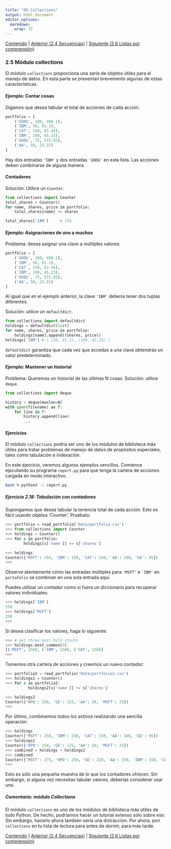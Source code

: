 ```yaml
---
title: "05_Collections"
output: html_document
editor_options: 
  markdown: 
    wrap: 72
---
```


[Contenido](../Contents.Rmd) \| [Anterior (2.4
Secuencias)](04_Sequences.Rmd) \| [Siguiente (2.6 Listas por
comprensión)](06_List_comprehension.Rmd)

### 2.5 Módulo collections

El módulo `collections` proporciona una serie de objetos útiles para el
manejo de datos. En esta parte se presentan brevemente algunas de estas
características.

#### Ejemplo: Contar cosas

Digamos que desea tabular el total de acciones de cada acción.

``` python
portfolio = [
    ('GOOG', 100, 490.1),
    ('IBM', 50, 91.1),
    ('CAT', 150, 83.44),
    ('IBM', 100, 45.23),
    ('GOOG', 75, 572.45),
    ('AA', 50, 23.15)
]
```

Hay dos entradas `'IBM'` y dos entradas `'GOOG'` en esta lista. Las
acciones deben combinarse de alguna manera.

#### Contadores

Solución: Utilice un `Counter`.

``` python
from collections import Counter
total_shares = Counter()
for name, shares, price in portfolio:
    total_shares[name] += shares

total_shares['IBM']     # 150
```

#### Ejemplo: Asignaciones de uno a muchos

Problema: desea asignar una clave a múltiples valores.

``` python
portfolio = [
    ('GOOG', 100, 490.1),
    ('IBM', 50, 91.1),
    ('CAT', 150, 83.44),
    ('IBM', 100, 45.23),
    ('GOOG', 75, 572.45),
    ('AA', 50, 23.15)
]
```

Al igual que en el ejemplo anterior, la clave `'IBM'` debería tener dos
tuplas diferentes.

Solución: utilice un `defaultdict`.

``` python
from collections import defaultdict
holdings = defaultdict(list)
for name, shares, price in portfolio:
    holdings[name].append((shares, price))
holdings['IBM'] # [ (50, 91.1), (100, 45.23) ]
```

`defaultdict` garantiza que cada vez que accedas a una clave obtendrás
un valor predeterminado.

#### Ejemplo: Mantener un historial

Problema: Queremos un historial de las últimas N cosas. Solución:
utilice `deque`.

``` python
from collections import deque

history = deque(maxlen=N)
with open(filename) as f:
    for line in f:
        history.append(line)
        ...
```

#### Ejercicios

El módulo `collections` podría ser uno de los módulos de biblioteca más
útiles para tratar problemas de manejo de datos de propósitos
especiales, tales como tabulación e indexación.

En este ejercicio, veremos algunos ejemplos sencillos. Comience
ejecutando su programa `report.py` para que tenga la cartera de acciones
cargada en modo interactivo.

``` bash
bash % python3 -i report.py
```

##### Ejercicio 2.18: Tabulación con contadores

Supongamos que desea tabular la tenencia total de cada acción. Esto es
fácil usando objetos 'Counter'. Pruébalo:

``` python
>>> portfolio = read_portfolio('Data/portfolio.csv')
>>> from collections import Counter
>>> holdings = Counter()
>>> for s in portfolio:
        holdings[s['name']] += s['shares']

>>> holdings
Counter({'MSFT': 250, 'IBM': 150, 'CAT': 150, 'AA': 100, 'GE': 95})
>>>
```

Observe atentamente cómo las entradas múltiples para `'MSFT'` e `'IBM'`
en `portafolio` se combinan en una sola entrada aquí.

Puedes utilizar un contador como si fuera un diccionario para recuperar
valores individuales:

``` python
>>> holdings['IBM']
150
>>> holdings['MSFT']
250
>>>
```

Si desea clasificar los valores, haga lo siguiente:

``` python
>>> # Get three most held stocks
>>> holdings.most_common(3)
[('MSFT', 250), ('IBM', 150), ('CAT', 150)]
>>>
```

Tomemos otra cartera de acciones y creemos un nuevo contador:

``` python
>>> portfolio2 = read_portfolio('Data/portfolio2.csv')
>>> holdings2 = Counter()
>>> for s in portfolio2:
          holdings2[s['name']] += s['shares']

>>> holdings2
Counter({'HPQ': 250, 'GE': 125, 'AA': 50, 'MSFT': 25})
>>>
```

Por último, combinemos todos los activos realizando una sencilla
operación:

``` python
>>> holdings
Counter({'MSFT': 250, 'IBM': 150, 'CAT': 150, 'AA': 100, 'GE': 95})
>>> holdings2
Counter({'HPQ': 250, 'GE': 125, 'AA': 50, 'MSFT': 25})
>>> combined = holdings + holdings2
>>> combined
Counter({'MSFT': 275, 'HPQ': 250, 'GE': 220, 'AA': 150, 'IBM': 150, 'CAT': 150})
>>>
```

Esto es sólo una pequeña muestra de lo que los contadores ofrecen. Sin
embargo, si alguna vez necesitas tabular valores, deberías considerar
usar uno.

##### Comentario: módulo Collections

El módulo `collections` es uno de los módulos de biblioteca más útiles
de todo Python. De hecho, podríamos hacer un tutorial extenso sólo sobre
eso. Sin embargo, hacerlo ahora también sería una distracción. Por
ahora, pon `collections` en tu lista de lectura para antes de dormir,
para más tarde.

[Contenido](../Contents.Rmd) \| [Anterior (2.4
Secuencias)](04_Sequences.Rmd) \| [Siguiente (2.6 Listas por
comprensión)](06_List_comprehension.Rmd)
